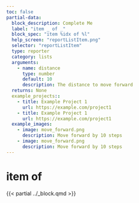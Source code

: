 ```yaml
---
toc: false
partial-data:
  block_description: Complete Me
  label: "item _ of _"
  block_spec: "item %idx of %l"
  help_screen: "reportListItem.png"
  selector: "reportListItem"
  type: reporter
  category: lists
  arguments:
    - name: distance
      type: number
      default: 10
      description: The distance to move forward
  returns: None
  example_projects::
    - title: Example Project 1
      url: https://example.com/project1
    - title: Example Project 1
      url: https://example.com/project1
  example_images:
    - image: move_forward.png
      description: Move forward by 10 steps
    - image: move_forward.png
      description: Move forward by 10 steps
---
```


# item of {.unnumbered}

{{< partial ../_block.qmd >}}

